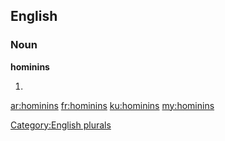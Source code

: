 ==English==

===Noun===
'''hominins'''

# {{plural of|[[hominin]]}}

[[Category:English plurals]]

[[ar:hominins]]
[[fr:hominins]]
[[ku:hominins]]
[[my:hominins]]
